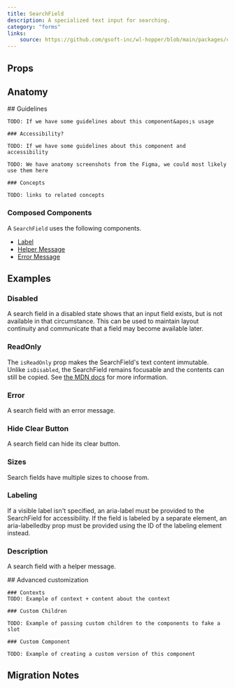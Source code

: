 ```yaml
---
title: SearchField
description: A specialized text input for searching.
category: "forms"
links:
    source: https://github.com/gsoft-inc/wl-hopper/blob/main/packages/components/src/inputs/src/SearchField.tsx
---
```


<Example src="inputs/docs/searchField/preview" isOpen />

## Props

<PropTable component="SearchField" />

## Anatomy

<FeatureFlag flag="next">
    ## Guidelines

    TODO: If we have some guidelines about this component&apos;s usage

    ### Accessibility?

    TODO: If we have some guidelines about this component and accessibility
</FeatureFlag>

<FeatureFlag flag="rc">

    TODO: We have anatomy screenshots from the Figma, we could most likely use them here

    ### Concepts

    TODO: links to related concepts
</FeatureFlag>

### Composed Components

A `SearchField` uses the following components.

- [Label](./Label)
- [Helper Message](./HelperMessage)
- [Error Message](./ErrorMessage)

## Examples

### Disabled
A search field in a disabled state shows that an input field exists, but is not available in that circumstance. This can be used to maintain layout continuity and communicate that a field may become available later.

<Example src="inputs/docs/searchField/disabled" />

### ReadOnly
The `isReadOnly` prop makes the SearchField's text content immutable. Unlike `isDisabled`, the SearchField remains focusable and the contents can still be copied. See [the MDN docs](https://developer.mozilla.org/en-US/docs/Web/HTML/Attributes/readonly) for more information.

<Example src="inputs/docs/searchField/readOnly" />

### Error
A search field with an error message.

<Example src="inputs/docs/searchField/error" />

### Hide Clear Button
A search field can hide its clear button.

<Example src="inputs/docs/searchField/hideClearButton" />

### Sizes
Search fields have multiple sizes to choose from.

<Example src="inputs/docs/searchField/sizes" />

### Labeling
If a visible label isn't specified, an aria-label must be provided to the SearchField for accessibility. If the field is labeled by a separate element, an aria-labelledby prop must be provided using the ID of the labeling element instead.

<Example src="inputs/docs/searchField/labeling" />

### Description
A search field with a helper message.

<Example src="inputs/docs/searchField/description" />

<FeatureFlag flag="next">
    ## Advanced customization

    ### Contexts
    TODO: Example of context + content about the context

    ### Custom Children

    TODO: Example of passing custom children to the components to fake a slot

    ### Custom Component

    TODO: Example of creating a custom version of this component
</FeatureFlag>

## Migration Notes

<MigrateGuide src="inputs/docs/migration-notes-search-field" />
